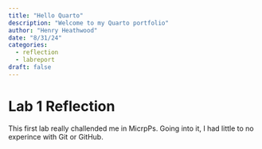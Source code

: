 ```yaml
---
title: "Hello Quarto"
description: "Welcome to my Quarto portfolio"
author: "Henry Heathwood"
date: "8/31/24"
categories:
  - reflection
  - labreport
draft: false
---
```


# Lab 1 Reflection

This first lab really challended me in MicrpPs. Going into it, I had little to no experince with Git or GitHub. 